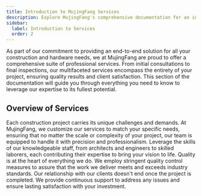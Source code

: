 ```yaml
---
title: Introduction to MujingFang Services
description: Explore MujingFang's comprehensive documentation for an in-depth look at our premium tools and construction services.
sidebar:
  label: Introduction to Services
  order: 2
---
```



As part of our commitment to providing an end-to-end solution for all your construction and hardware needs, we at MujingFang are proud to offer a comprehensive suite of professional services. From initial consultations to final inspections, our multifaceted services encompass the entirety of your project, ensuring quality results and client satisfaction. This section of the documentation will guide you through everything you need to know to leverage our expertise to its fullest potential.

## Overview of Services

<Tabs>
  <TabItem label="Tailored Solutions">
    Each construction project carries its unique challenges and demands. At
    MujingFang, we customize our services to match your specific needs, ensuring
    that no matter the scale or complexity of your project, our team is equipped
    to handle it with precision and professionalism.
  </TabItem>
  <TabItem label="Expert Team">
    Leverage the skills of our knowledgeable staff, from architects and
    engineers to skilled laborers, each contributing their expertise to bring
    your vision to life.
  </TabItem>
  <TabItem label="Commitment to Quality">
    Quality is at the heart of everything we do. We employ stringent quality
    control measures to assure that the work we deliver meets and exceeds
    industry standards.
  </TabItem>
  <TabItem label="Ongoing Support">
    Our relationship with our clients doesn't end once the project is completed.
    We provide continuous support to address any issues and ensure lasting
    satisfaction with your investment.
  </TabItem>
</Tabs>

